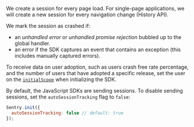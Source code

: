 We create a session for every page load. For single-page applications, we will create a new session for every navigation change (History API).

We mark the session as crashed if:
- an _unhandled error_ or _unhandled promise rejection_ bubbled up to the global handler.
- an error if the SDK captures an event that contains an exception (this includes manually captured errors).

To receive data on user adoption, such as users crash free rate percentage, and the number of users that have adopted a specific release, set the user on the [`initialScope`](/platforms/javascript/configuration/options/#initial-scope) when initializing the SDK.

By default, the JavaScript SDKs are sending sessions. To disable sending sessions, set the `autoSessionTracking` flag to `false`:

```javascript
Sentry.init({
  autoSessionTracking: false // default: true
});
```
